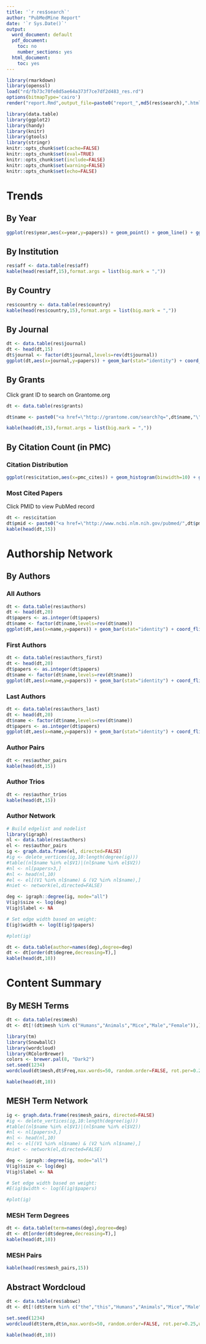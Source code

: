 ```yaml
---
title: '`r res$search`'
author: "PubMedMine Report"
date: '`r Sys.Date()`'
output:
  word_document: default
  pdf_document:
    toc: no
    number_sections: yes
  html_document:
    toc: yes
---
```



```r
library(rmarkdown)
library(openssl)
load("rd/fb73c70fe8d5ae64a373f7ce7df2d483_res.rd")
options(bitmapType='cairo')
render("report.Rmd",output_file=paste0("report_",md5(res$search),".html"),output_format="html_document")
```

```r
library(data.table)
library(ggplot2)
library(handy)
library(knitr)
library(gtools)
library(stringr)
knitr::opts_chunk$set(cache=FALSE)
knitr::opts_chunk$set(eval=TRUE)
knitr::opts_chunk$set(include=FALSE)
knitr::opts_chunk$set(warning=FALSE)
knitr::opts_chunk$set(echo=FALSE)
```

# Trends

## By Year

```r
ggplot(res$year,aes(x=year,y=papers)) + geom_point() + geom_line() + ggnice()
```

## By Institution

```r
res$aff <- data.table(res$aff)
kable(head(res$aff,15),format.args = list(big.mark = ","))
```

## By Country

```r
res$country <- data.table(res$country)
kable(head(res$country,15),format.args = list(big.mark = ","))
```

## By Journal

```r
dt <- data.table(res$journal)
dt <- head(dt,15)
dt$journal <- factor(dt$journal,levels=rev(dt$journal))
ggplot(dt,aes(x=journal,y=papers)) + geom_bar(stat="identity") + coord_flip() + ggnice()
```

## By Grants

Click grant ID to search on Grantome.org

```r
dt <- data.table(res$grants)

dt$name <- paste0("<a href=\"http://grantome.com/search?q=",dt$name,"\">",dt$name,"</a>")

kable(head(dt,15),format.args = list(big.mark = ","))
```

## By Citation Count (in PMC)

### Citation Distribution

```r
ggplot(res$citation,aes(x=pmc_cites)) + geom_histogram(binwidth=10) + ggnice()
```

### Most Cited Papers

Click PMID to view PubMed record

```r
dt <- res$citation
dt$pmid <- paste0("<a href=\"http://www.ncbi.nlm.nih.gov/pubmed/",dt$pmid,"\">",dt$pmid,"</a>")
kable(head(dt,15))
```

# Authorship Network

## By Authors

### All Authors
```r
dt <- data.table(res$authors)
dt <- head(dt,20)
dt$papers <- as.integer(dt$papers)
dt$name <- factor(dt$name,levels=rev(dt$name))
ggplot(dt,aes(x=name,y=papers)) + geom_bar(stat="identity") + coord_flip() + ggnice()
```

### First Authors
```r
dt <- data.table(res$authors_first)
dt <- head(dt,20)
dt$papers <- as.integer(dt$papers)
dt$name <- factor(dt$name,levels=rev(dt$name))
ggplot(dt,aes(x=name,y=papers)) + geom_bar(stat="identity") + coord_flip() + ggnice()
```

### Last Authors
```r
dt <- data.table(res$authors_last)
dt <- head(dt,20)
dt$name <- factor(dt$name,levels=rev(dt$name))
dt$papers <- as.integer(dt$papers)
ggplot(dt,aes(x=name,y=papers)) + geom_bar(stat="identity") + coord_flip() + ggnice()
```

### Author Pairs

```r
dt <- res$author_pairs
kable(head(dt,15))
```

### Author Trios

```r
dt <- res$author_trios
kable(head(dt,15))
```

### Author Network
```r
# Build edgelist and nodelist
library(igraph)
nl <- data.table(res$authors)
el <- res$author_pairs
ig <- graph.data.frame(el, directed=FALSE)
#ig <- delete_vertices(ig,10:length(degree(ig)))
#table((nl$name %in% el$V1)|(nl$name %in% el$V2))
#nl <- nl[papers>3,]
#nl <- head(nl,10)
#el <- el[(V1 %in% nl$name) & (V2 %in% nl$name),]
#niet <- network(el,directed=FALSE)

deg <- igraph::degree(ig, mode="all")
V(ig)$size <- log(deg)
V(ig)$label <- NA

# Set edge width based on weight:
E(ig)$width <- log(E(ig)$papers)

#plot(ig)

dt <- data.table(author=names(deg),degree=deg)
dt <- dt[order(dt$degree,decreasing=T),]
kable(head(dt,10))
```

# Content Summary

## By MESH Terms

```r
dt <- data.table(res$mesh)
dt <- dt[!(dt$mesh %in% c("Humans","Animals","Mice","Male","Female")),]

library(tm)
library(SnowballC)
library(wordcloud)
library(RColorBrewer) 
colors <- brewer.pal(8, "Dark2")
set.seed(1234)
wordcloud(dt$mesh,dt$Freq,max.words=50, random.order=FALSE, rot.per=0.25,use.r.layout=FALSE, colors=colors)

kable(head(dt,10))
```

## MESH Term Network
```r
ig <- graph.data.frame(res$mesh_pairs, directed=FALSE)
#ig <- delete_vertices(ig,10:length(degree(ig)))
#table((nl$name %in% el$V1)|(nl$name %in% el$V2))
#nl <- nl[papers>3,]
#nl <- head(nl,10)
#el <- el[(V1 %in% nl$name) & (V2 %in% nl$name),]
#niet <- network(el,directed=FALSE)

deg <- igraph::degree(ig, mode="all")
V(ig)$size <- log(deg)
V(ig)$label <- NA

# Set edge width based on weight:
#E(ig)$width <- log(E(ig)$papers)

#plot(ig)
```

### MESH Term Degrees

```r
dt <- data.table(term=names(deg),degree=deg)
dt <- dt[order(dt$degree,decreasing=T),]
kable(head(dt,10))
```

### MESH Pairs
```r
kable(head(res$mesh_pairs,15))
```

## Abstract Wordcloud
```r
dt <- data.table(res$abswc)
dt <- dt[!(dt$term %in% c("the","this","Humans","Animals","Mice","Male","Female")),]

set.seed(1234)
wordcloud(dt$term,dt$n,max.words=50, random.order=FALSE, rot.per=0.25,use.r.layout=FALSE, colors=colors)

kable(head(dt,10))
```

